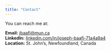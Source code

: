 ```yaml
---
title: "Contact"
---
```


You can reach me at:

**Email:** [jbaafi@mun.ca](mailto:jbaafi@mun.ca)  
**LinkedIn:** [linkedin.com/in/joseph-baafi-71a4a9a4](https://linkedin.com/in/joseph-baafi-71a4a9a4)  
**Location:** St. John's, Newfoundland, Canada
